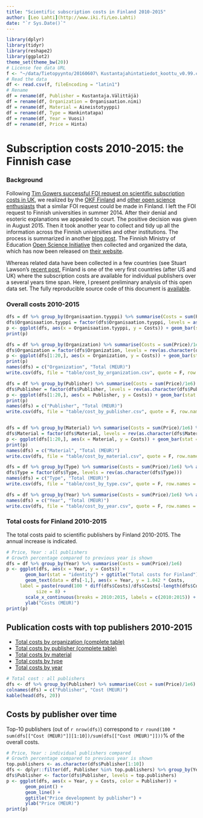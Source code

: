 ```yaml
---
title: "Scientific subscription costs in Finland 2010-2015"
author: [Leo Lahti](http://www.iki.fi/Leo.Lahti)
date: "`r Sys.Date()`"
---
```



```r
library(dplyr)
library(tidyr)
library(reshape2)
library(ggplot2)
theme_set(theme_bw(20))
# License fee data URL
f <- "~/data/Tietopyynto/20160607\ Kustantajahintatiedot_koottu_v0.99.csv"
# Read the data
df <- read.csv(f, fileEncoding = "latin1")
# Rename
df = rename(df, Publisher = Kustantaja.Välittäjä)
df = rename(df, Organization = Organisaation.nimi)
df = rename(df, Material = Aineistotyyppi)
df = rename(df, Type = Hankintatapa)
df = rename(df, Year = Vuosi)
df = rename(df, Price = Hinta)
```


Subscription costs 2010-2015: the Finnish case
===========

### Background

Following [Tim Gowers successful FOI request on scientific
subscription costs in
UK](http://gowers.wordpress.com/2014/04/24/elsevier-journals-some-facts/),
we realized by the [OKF Finland](http://fi.okfn.org/wg/openscience/)
and [other open science
enthusiasts](https://www.facebook.com/groups/241398182642057/permalink/411482855633588)
that a similar FOI request could be made in Finland. I left the FOI
request to Finnish universities in summer 2014. After their denial and
esoteric explanations we appealed to court. The positive decision was
given in August 2015. Then it took another year to collect and tidy up
all the information across the Finnish universities and other
institutions. The process is summarized in another [blog post](). The
Finnish Ministry of Education [Open Science
Initiative](http://openscience.fi) then collected and organized the
data, which has now been released on [their website]().

Whereas related data have been collected in a few countries (see
Stuart Lawson's [recent
post](http://stuartlawson.org/2016/06/publicly-available-data-on-international-journal-subscription-costs),
Finland is one of the very first countries (after US and UK) where the
subscription costs are available for individual publishers over a
several years time span. Here, I present preliminary analysis of this
open data set. The fully reproducible source code of this document is
[available](https://github.com/antagomir/temp/blob/master/20160610/foi.Rmd).



### Overall costs 2010-2015

```r
dfs = df %>% group_by(Organisaation.tyyppi) %>% summarise(Costs = sum(Price)/1e6) %>% arrange(Costs)
dfs$Organisaation.tyyppi = factor(dfs$Organisaation.tyyppi, levels = as.character(dfs$Organisaation.tyyppi))
p <- ggplot(dfs, aes(x = Organisaation.tyyppi, y = Costs)) + geom_bar(stat = "identity") + ggtitle("Costs by organization type") + coord_flip() + xlab("") + ylab("Total Costs (MEUR)")
print(p)

dfs = df %>% group_by(Organization) %>% summarise(Costs = sum(Price)/1e6) %>% arrange(desc(Costs))
dfs$Organization = factor(dfs$Organization, levels = rev(as.character(dfs$Organization)))
p <- ggplot(dfs[1:20,], aes(x = Organization, y = Costs)) + geom_bar(stat = "identity") + ggtitle("Costs by organization") + coord_flip() + xlab("") + ylab("Total Costs (MEUR)")
print(p)
names(dfs) = c("Organization", "Total (MEUR)")
write.csv(dfs, file = "table/cost_by_organization.csv", quote = F, row.names = F)

dfs = df %>% group_by(Publisher) %>% summarise(Costs = sum(Price)/1e6) %>% arrange(desc(Costs))
dfs$Publisher = factor(dfs$Publisher, levels = rev(as.character(dfs$Publisher)))
p <- ggplot(dfs[1:20,], aes(x = Publisher, y = Costs)) + geom_bar(stat = "identity") + ggtitle("Costs by publisher") + coord_flip() + xlab("") + ylab("Total Costs (MEUR)")
print(p)
names(dfs) = c("Publisher", "Total (MEUR)")
write.csv(dfs, file = "table/cost_by_publisher.csv", quote = F, row.names = F)


dfs = df %>% group_by(Material) %>% summarise(Costs = sum(Price)/1e6) %>% arrange(desc(Costs))
dfs$Material = factor(dfs$Material, levels = rev(as.character(dfs$Material)))
p <- ggplot(dfs[1:20,], aes(x = Material, y = Costs)) + geom_bar(stat = "identity") + ggtitle("Costs by material") + coord_flip() + xlab("") + ylab("Total Costs (MEUR)")
print(p)
names(dfs) = c("Material", "Total (MEUR)")
write.csv(dfs, file = "table/cost_by_material.csv", quote = F, row.names = F)

dfs = df %>% group_by(Type) %>% summarise(Costs = sum(Price)/1e6) %>% arrange(desc(Costs))
dfs$Type = factor(dfs$Type, levels = rev(as.character(dfs$Type)))
names(dfs) = c("Type", "Total (MEUR)")
write.csv(dfs, file = "table/cost_by_type.csv", quote = F, row.names = F)

dfs = df %>% group_by(Year) %>% summarise(Costs = sum(Price)/1e6) %>% arrange(desc(Year))
names(dfs) = c("Year", "Total (MEUR)")
write.csv(dfs, file = "table/cost_by_year.csv", quote = F, row.names = F)
```

### Total costs for Finland 2010-2015

The total costs paid to scientific publishers by Finland 2010-2015. The annual increase is indicated.

```r
# Price, Year : all publishers
# Growth percentage compared to previous year is shown
dfs = df %>% group_by(Year) %>% summarise(Costs = sum(Price)/1e6) 
p <- ggplot(dfs, aes(x = Year, y = Costs)) +
       geom_bar(stat = "identity") + ggtitle("Total costs for Finland") +
       geom_text(data = dfs[-1,], aes(x = Year, y = 1.042 * Costs,
     label = paste(round(100 * diff(dfs$Costs)/dfs$Costs[-length(dfs$Costs)], 1), "%", sep = "")   ),
     	   size = 8) +
       scale_x_continuous(breaks = 2010:2015, labels = c(2010:2015)) + 
       ylab("Costs (MEUR)")
print(p)
```


## Publication costs with top publishers 2010-2015

 * [Total costs by organization (complete table)](table/cost_by_organization.csv)
 * [Total costs by publisher (complete table)](table/cost_by_publisher.csv)
 * [Total costs by material](table/cost_by_material.csv)
 * [Total costs by type](table/cost_by_type.csv)
 * [Total costs by year](table/cost_by_year.csv)   

```r
# Total cost : all publishers
dfs <- df %>% group_by(Publisher) %>% summarise(Cost = sum(Price)/1e6) %>% arrange(desc(Cost))
colnames(dfs) = c("Publisher", "Cost (MEUR)")
kable(head(dfs, 20))
```


## Costs by publisher over time

Top-10 publishers (out of `r nrow(dfs)`) correspond to `r round(100 * sum(dfs[["Cost (MEUR)"]][1:10])/sum(dfs[["Cost (MEUR)"]]))`% of the overall costs.

```r
# Price, Year : individual publishers compared
# Growth percentage compared to previous year is shown
top.publishers <- as.character(dfs$Publisher[1:10])
dfs <- dplyr::filter(df, Publisher %in% top.publishers) %>% group_by(Year, Publisher) %>% summarise(Costs = sum(Price)/1e6) %>% arrange(Year)
dfs$Publisher <- factor(dfs$Publisher, levels = top.publishers)
p <- ggplot(dfs, aes(x = Year, y = Costs, color = Publisher)) +
       geom_point() +
       geom_line() +       
       ggtitle("Price development by publisher") +
       ylab("Price (MEUR)") 
print(p)
```


